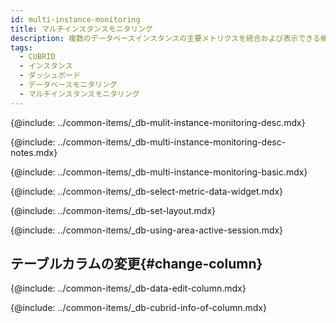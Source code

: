 ```yaml
---
id: multi-instance-monitoring
title: マルチインスタンスモニタリング
description: 複数のデータベースインスタンスの主要メトリクスを統合および表示できる機能を提供します。
tags:
  - CUBRID
  - インスタンス
  - ダッシュボード
  - データベースモニタリング
  - マルチインスタンスモニタリング
---
```



<!-- 概要 -->

{@include: ../common-items/_db-mulit-instance-monitoring-desc.mdx}

<!-- Notes -->

{@include: ../common-items/_db-multi-instance-monitoring-desc-notes.mdx}

<!-- 기본 화면 안내 -->

{@include: ../common-items/_db-multi-instance-monitoring-basic.mdx}

<!-- 지표 선택하기 -->

{@include: ../common-items/_db-select-metric-data-widget.mdx} 

<!-- 레이아웃 설정하기 -->

{@include: ../common-items/_db-set-layout.mdx}   

<!-- 액티브 세션 영역 활용하기 -->

{@include: ../common-items/_db-using-area-active-session.mdx} 

## テーブルカラムの変更{#change-column}

{@include: ../common-items/_db-data-edit-column.mdx}

<!-- 컬럼 정보 안내 -->

{@include: ../common-items/_db-cubrid-info-of-column.mdx} 
